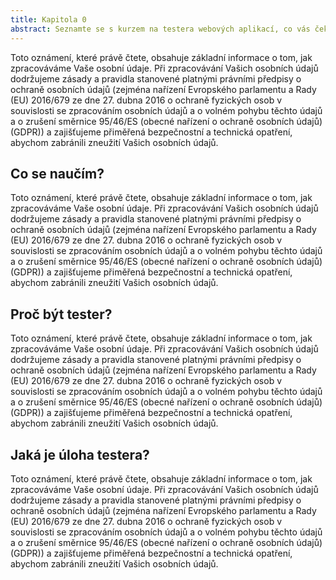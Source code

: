 ```yaml
---
title: Kapitola 0
abstract: Seznamte se s kurzem na testera webových aplikací, co vás čeká a co budete na konci umět.
---
```


Toto oznámení, které právě čtete, obsahuje základní informace o tom, jak zpracováváme Vaše osobní údaje. Při zpracovávání Vašich osobních údajů dodržujeme zásady a pravidla stanovené platnými právními předpisy o ochraně osobních údajů (zejména nařízení Evropského parlamentu a Rady (EU) 2016/679 ze dne 27. dubna 2016 o ochraně fyzických osob v souvislosti se zpracováním osobních údajů a o volném pohybu těchto údajů a o zrušení směrnice 95/46/ES (obecné nařízení o ochraně osobních údajů) (GDPR)) a zajišťujeme přiměřená bezpečnostní a technická opatření, abychom zabránili zneužití Vašich osobních údajů.

## Co se naučím?

Toto oznámení, které právě čtete, obsahuje základní informace o tom, jak zpracováváme Vaše osobní údaje. Při zpracovávání Vašich osobních údajů dodržujeme zásady a pravidla stanovené platnými právními předpisy o ochraně osobních údajů (zejména nařízení Evropského parlamentu a Rady (EU) 2016/679 ze dne 27. dubna 2016 o ochraně fyzických osob v souvislosti se zpracováním osobních údajů a o volném pohybu těchto údajů a o zrušení směrnice 95/46/ES (obecné nařízení o ochraně osobních údajů) (GDPR)) a zajišťujeme přiměřená bezpečnostní a technická opatření, abychom zabránili zneužití Vašich osobních údajů.

## Proč být tester?

Toto oznámení, které právě čtete, obsahuje základní informace o tom, jak zpracováváme Vaše osobní údaje. Při zpracovávání Vašich osobních údajů dodržujeme zásady a pravidla stanovené platnými právními předpisy o ochraně osobních údajů (zejména nařízení Evropského parlamentu a Rady (EU) 2016/679 ze dne 27. dubna 2016 o ochraně fyzických osob v souvislosti se zpracováním osobních údajů a o volném pohybu těchto údajů a o zrušení směrnice 95/46/ES (obecné nařízení o ochraně osobních údajů) (GDPR)) a zajišťujeme přiměřená bezpečnostní a technická opatření, abychom zabránili zneužití Vašich osobních údajů.

## Jaká je úloha testera?

Toto oznámení, které právě čtete, obsahuje základní informace o tom, jak zpracováváme Vaše osobní údaje. Při zpracovávání Vašich osobních údajů dodržujeme zásady a pravidla stanovené platnými právními předpisy o ochraně osobních údajů (zejména nařízení Evropského parlamentu a Rady (EU) 2016/679 ze dne 27. dubna 2016 o ochraně fyzických osob v souvislosti se zpracováním osobních údajů a o volném pohybu těchto údajů a o zrušení směrnice 95/46/ES (obecné nařízení o ochraně osobních údajů) (GDPR)) a zajišťujeme přiměřená bezpečnostní a technická opatření, abychom zabránili zneužití Vašich osobních údajů.
